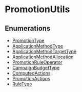 
# PromotionUtils

## Enumerations

- [PromotionType](PromotionUtils/enums/utils.PromotionUtils.PromotionType.mdx)
- [ApplicationMethodType](PromotionUtils/enums/utils.PromotionUtils.ApplicationMethodType.mdx)
- [ApplicationMethodTargetType](PromotionUtils/enums/utils.PromotionUtils.ApplicationMethodTargetType.mdx)
- [ApplicationMethodAllocation](PromotionUtils/enums/utils.PromotionUtils.ApplicationMethodAllocation.mdx)
- [PromotionRuleOperator](PromotionUtils/enums/utils.PromotionUtils.PromotionRuleOperator.mdx)
- [CampaignBudgetType](PromotionUtils/enums/utils.PromotionUtils.CampaignBudgetType.mdx)
- [ComputedActions](PromotionUtils/enums/utils.PromotionUtils.ComputedActions.mdx)
- [PromotionActions](PromotionUtils/enums/utils.PromotionUtils.PromotionActions.mdx)
- [RuleType](PromotionUtils/enums/utils.PromotionUtils.RuleType.mdx)
